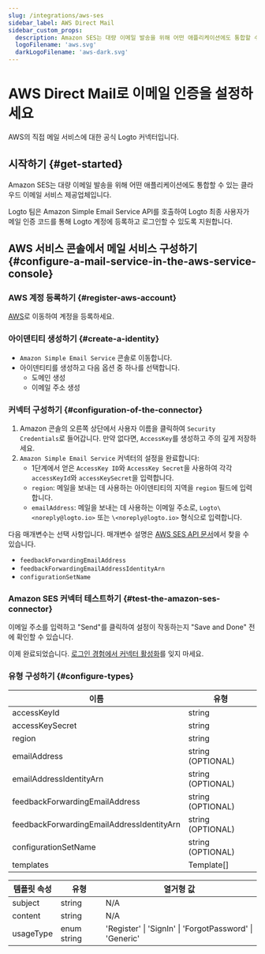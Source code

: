 ```yaml
---
slug: /integrations/aws-ses
sidebar_label: AWS Direct Mail
sidebar_custom_props:
  description: Amazon SES는 대량 이메일 발송을 위해 어떤 애플리케이션에도 통합할 수 있는 클라우드 이메일 서비스 제공업체입니다.
  logoFilename: 'aws.svg'
  darkLogoFilename: 'aws-dark.svg'
---
```



# AWS Direct Mail로 이메일 인증을 설정하세요

AWS의 직접 메일 서비스에 대한 공식 Logto 커넥터입니다.

<GuideTip />

## 시작하기 \{#get-started}

Amazon SES는 대량 이메일 발송을 위해 어떤 애플리케이션에도 통합할 수 있는 클라우드 이메일 서비스 제공업체입니다.

Logto 팀은 Amazon Simple Email Service API를 호출하여 Logto 최종 사용자가 메일 인증 코드를 통해 Logto 계정에 등록하고 로그인할 수 있도록 지원합니다.

## AWS 서비스 콘솔에서 메일 서비스 구성하기 \{#configure-a-mail-service-in-the-aws-service-console}

### AWS 계정 등록하기 \{#register-aws-account}

[AWS](https://aws.amazon.com/)로 이동하여 계정을 등록하세요.

### 아이덴티티 생성하기 \{#create-a-identity}

- `Amazon Simple Email Service` 콘솔로 이동합니다.
- 아이덴티티를 생성하고 다음 옵션 중 하나를 선택합니다.
  - 도메인 생성
  - 이메일 주소 생성

### 커넥터 구성하기 \{#configuration-of-the-connector}

1. Amazon 콘솔의 오른쪽 상단에서 사용자 이름을 클릭하여 `Security Credentials`로 들어갑니다. 만약 없다면, `AccessKey`를 생성하고 주의 깊게 저장하세요.
2. `Amazon Simple Email Service` 커넥터의 설정을 완료합니다:
   - 1단계에서 얻은 `AccessKey ID`와 `AccessKey Secret`을 사용하여 각각 `accessKeyId`와 `accessKeySecret`을 입력합니다.
   - `region`: 메일을 보내는 데 사용하는 아이덴티티의 지역을 `region` 필드에 입력합니다.
   - `emailAddress`: 메일을 보내는 데 사용하는 이메일 주소로, `Logto\<noreply@logto.io>` 또는 `\<noreply@logto.io>` 형식으로 입력합니다.

다음 매개변수는 선택 사항입니다. 매개변수 설명은 [AWS SES API 문서](https://docs.aws.amazon.com/ses/latest/APIReference-V2/API_SendEmail.html)에서 찾을 수 있습니다.

- `feedbackForwardingEmailAddress`
- `feedbackForwardingEmailAddressIdentityArn`
- `configurationSetName`

### Amazon SES 커넥터 테스트하기 \{#test-the-amazon-ses-connector}

이메일 주소를 입력하고 "Send"를 클릭하여 설정이 작동하는지 "Save and Done" 전에 확인할 수 있습니다.

이제 완료되었습니다. [로그인 경험에서 커넥터 활성화](/connectors/email-connectors/#enable-email-sign-up-or-sign-in)를 잊지 마세요.

### 유형 구성하기 \{#configure-types}

| 이름                                      | 유형              |
| ----------------------------------------- | ----------------- |
| accessKeyId                               | string            |
| accessKeySecret                           | string            |
| region                                    | string            |
| emailAddress                              | string (OPTIONAL) |
| emailAddressIdentityArn                   | string (OPTIONAL) |
| feedbackForwardingEmailAddress            | string (OPTIONAL) |
| feedbackForwardingEmailAddressIdentityArn | string (OPTIONAL) |
| configurationSetName                      | string (OPTIONAL) |
| templates                                 | Template[]        |

| 템플릿 속성 | 유형        | 열거형 값                                               |
| ----------- | ----------- | ------------------------------------------------------- |
| subject     | string      | N/A                                                     |
| content     | string      | N/A                                                     |
| usageType   | enum string | 'Register' \| 'SignIn' \| 'ForgotPassword' \| 'Generic' |
